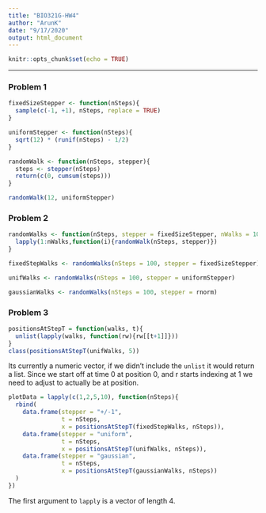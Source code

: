 ```yaml
---
title: "BIO321G-HW4"
author: "ArunK"
date: "9/17/2020"
output: html_document
---
```


```r
knitr::opts_chunk$set(echo = TRUE)
```

---
### Problem 1

```r
fixedSizeStepper <- function(nSteps){
  sample(c(-1, +1), nSteps, replace = TRUE)
}

uniformStepper <- function(nSteps){
  sqrt(12) * (runif(nSteps) - 1/2)
}

randomWalk <- function(nSteps, stepper){
  steps <- stepper(nSteps)
  return(c(0, cumsum(steps)))
}

randomWalk(12, uniformStepper)
```

### Problem 2
```r
randomWalks <- function(nSteps, stepper = fixedSizeStepper, nWalks = 100000){
  lapply(1:nWalks,function(i){randomWalk(nSteps, stepper)})
}

fixedStepWalks <- randomWalks(nSteps = 100, stepper = fixedSizeStepper)

unifWalks <- randomWalks(nSteps = 100, stepper = uniformStepper)

gaussianWalks <- randomWalks(nSteps = 100, stepper = rnorm)

```

### Problem 3

```r
positionsAtStepT = function(walks, t){
  unlist(lapply(walks, function(rw){rw[[t+1]]}))
}
class(positionsAtStepT(unifWalks, 5))

```

Its currently a numeric vector, if we didn't include the `unlist` it would return a list. Since we start off at time 0 at position 0, and r starts indexing at 1 we need to adjust to actually be at position.

```r
plotData = lapply(c(1,2,5,10), function(nSteps){
  rbind(
    data.frame(stepper = "+/-1",
               t = nSteps,
               x = positionsAtStepT(fixedStepWalks, nSteps)),
    data.frame(stepper = "uniform",
               t = nSteps,
               x = positionsAtStepT(unifWalks, nSteps)),
    data.frame(stepper = "gaussian", 
               t = nSteps,
               x = positionsAtStepT(gaussianWalks, nSteps))
  )
})

```
The first argument to `lapply` is a vector of length 4.
